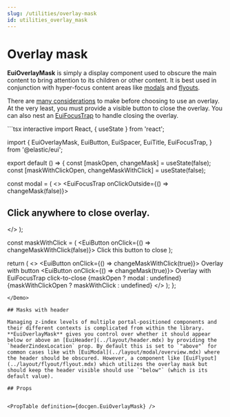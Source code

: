 ```yaml
---
slug: /utilities/overlay-mask
id: utilities_overlay_mask
---
```


# Overlay mask

**EuiOverlayMask** is simply a display component used to obscure the main content to bring attention to its children or other content. It is best used in conjunction with hyper-focus content areas like [modals](../layout/modal/overview.mdx) and [flyouts](../layout/flyout/flyout.mdx).

There are <a href="https://www.nngroup.com/articles/overuse-of-overlays/" target="_blank" rel="noopener noreferrer">many considerations</a> to make before choosing to use an overlay. At the very least, you must provide a visible button to close the overlay. You can also nest an [EuiFocusTrap](./focus_trap/overview.mdx) to handle closing the overlay.

<Demo>
```tsx interactive
import React, { useState } from 'react';

import {
  EuiOverlayMask,
  EuiButton,
  EuiSpacer,
  EuiTitle,
  EuiFocusTrap,
} from '@elastic/eui';

export default () => {
  const [maskOpen, changeMask] = useState(false);
  const [maskWithClickOpen, changeMaskWithClick] = useState(false);

  const modal = (
    <>
      <EuiOverlayMask>
        <EuiFocusTrap onClickOutside={() => changeMask(false)}>
          <EuiTitle>
            <h2> Click anywhere to close overlay. </h2>
          </EuiTitle>
        </EuiFocusTrap>
      </EuiOverlayMask>
    </>
  );

  const maskWithClick = (
    <EuiOverlayMask data-test-subj="yolo">
      <EuiButton onClick={() => changeMaskWithClick(false)}>
        Click this button to close
      </EuiButton>
    </EuiOverlayMask>
  );

  return (
    <>
      <EuiButton onClick={() => changeMaskWithClick(true)}>
        Overlay with button
      </EuiButton>
      <EuiSpacer size="xxl" />
      <EuiButton onClick={() => changeMask(true)}>
        Overlay with EuiFocusTrap click-to-close
      </EuiButton>
      {maskOpen ? modal : undefined}
      {maskWithClickOpen ? maskWithClick : undefined}
    </>
  );
};
```
</Demo>

## Masks with header

Managing z-index levels of multiple portal-positioned components and their different contexts is complicated from within the library. **EuiOverlayMask** gives you control over whether it should appear below or above an [EuiHeader](../layout/header.mdx) by providing the `headerZindexLocation` prop. By default this is set to `"above"` for common cases like with [EuiModal](../layout/modal/overview.mdx) where the header should be obscured. However, a component like [EuiFlyout](../layout/flyout/flyout.mdx) which utilizes the overlay mask but should keep the header visible should use `"below"` (which is its default value).

## Props


<PropTable definition={docgen.EuiOverlayMask} />

